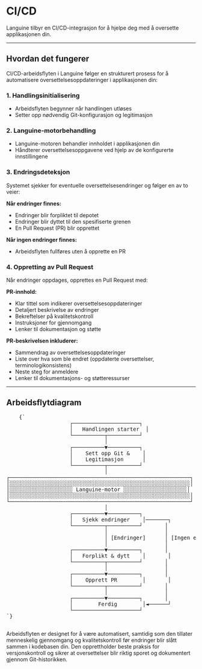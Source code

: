 # CI/CD

Languine tilbyr en CI/CD-integrasjon for å hjelpe deg med å oversette applikasjonen din.

---

## Hvordan det fungerer

CI/CD-arbeidsflyten i Languine følger en strukturert prosess for å automatisere oversettelsesoppdateringer i applikasjonen din:

### 1. Handlingsinitialisering
- Arbeidsflyten begynner når handlingen utløses
- Setter opp nødvendig Git-konfigurasjon og legitimasjon

### 2. Languine-motorbehandling
- Languine-motoren behandler innholdet i applikasjonen din
- Håndterer oversettelsesoppgavene ved hjelp av de konfigurerte innstillingene

### 3. Endringsdeteksjon
Systemet sjekker for eventuelle oversettelsesendringer og følger en av to veier:

**Når endringer finnes:**
- Endringer blir forpliktet til depotet
- Endringer blir dyttet til den spesifiserte grenen
- En Pull Request (PR) blir opprettet

**Når ingen endringer finnes:**
- Arbeidsflyten fullføres uten å opprette en PR

### 4. Oppretting av Pull Request
Når endringer oppdages, opprettes en Pull Request med:

**PR-innhold:**
- Klar tittel som indikerer oversettelsesoppdateringer
- Detaljert beskrivelse av endringer
- Bekreftelser på kvalitetskontroll
- Instruksjoner for gjennomgang
- Lenker til dokumentasjon og støtte

**PR-beskrivelsen inkluderer:**
- Sammendrag av oversettelsesoppdateringer
- Liste over hva som ble endret (oppdaterte oversettelser, terminologikonsistens)
- Neste steg for anmeldere
- Lenker til dokumentasjons- og støtteressurser

---

## Arbeidsflytdiagram

<div className="flex flex-col items-center justify-center p-4 h-[400px] sm:h-[500px] md:h-[650px]">
  <pre
    className="p-4 text-sm leading-5 mb-4 scale-[0.5] sm:scale-[0.65] md:scale-90 transform-gpu"
    style={{
      fontFamily: "monospace",
      whiteSpace: "pre",
      textAlign: "left",
    }}
  >
    {`
                    ┌─────────────────────┐
                    │   Handlingen starter  │
                    └──────────┬──────────┘
                               │
                    ┌──────────▼──────────┐
                    │    Sett opp Git &    │
                    │    Legitimasjon      │
                    └──────────┬──────────┘
                               │
┌─────────────────────────────────────────────────────────┐
│░░░░░░░░░░░░░░░░░░░░░░░░░░░░░░░░░░░░░░░░░░░░░░░░░░░░░░░░░│
│░░░░░░░░░░░░░░░░░░░░ Languine-motor ░░░░░░░░░░░░░░░░░░░░│
│░░░░░░░░░░░░░░░░░░░░░░░░░░░░░░░░░░░░░░░░░░░░░░░░░░░░░░░░░│
└─────────────────────────────────────────────────────────┘
                               │
                    ┌──────────▼──────────┐
                    │   Sjekk endringer    │───────┐
                    └──────────┬──────────┘       │
                               │                  │
                               │ [Endringer]      │ [Ingen endringer]
                               │                  │
                    ┌──────────▼──────────┐       │
                    │   Forplikt & dytt    │       │
                    └──────────┬──────────┘       │
                               │                  │
                    ┌──────────▼──────────┐       │
                    │    Opprett PR        │       │
                    └──────────┬──────────┘       │
                               │                  │
                    ┌──────────▼──────────┐       │
                    │        Ferdig        │◄──────┘
                    └─────────────────────┘
`}
  </pre>
</div>

Arbeidsflyten er designet for å være automatisert, samtidig som den tillater menneskelig gjennomgang og kvalitetskontroll før endringer blir slått sammen i kodebasen din. Den opprettholder beste praksis for versjonskontroll og sikrer at oversettelser blir riktig sporet og dokumentert gjennom Git-historikken.
